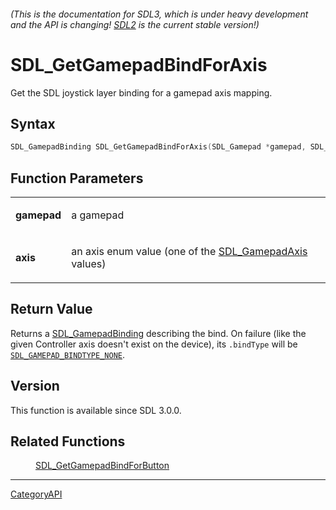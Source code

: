 ====== (This is the documentation for SDL3, which is under heavy development and the API is changing! [https://wiki.libsdl.org/SDL2/ SDL2] is the current stable version!) ======
= SDL_GetGamepadBindForAxis =

Get the SDL joystick layer binding for a gamepad axis mapping.

== Syntax ==

<syntaxhighlight lang='c'>
SDL_GamepadBinding SDL_GetGamepadBindForAxis(SDL_Gamepad *gamepad, SDL_GamepadAxis axis);
</syntaxhighlight>

== Function Parameters ==

{|
|'''gamepad'''
|a gamepad
|-
|'''axis'''
|an axis enum value (one of the [[SDL_GamepadAxis]] values)
|}

== Return Value ==

Returns a [[SDL_GamepadBinding]] describing the bind. On failure (like the
given Controller axis doesn't exist on the device), its
<code>.bindType</code> will be <code>[[SDL_GAMEPAD_BINDTYPE_NONE]]</code>.

== Version ==

This function is available since SDL 3.0.0.

== Related Functions ==

:[[SDL_GetGamepadBindForButton]]

----
[[CategoryAPI]]


